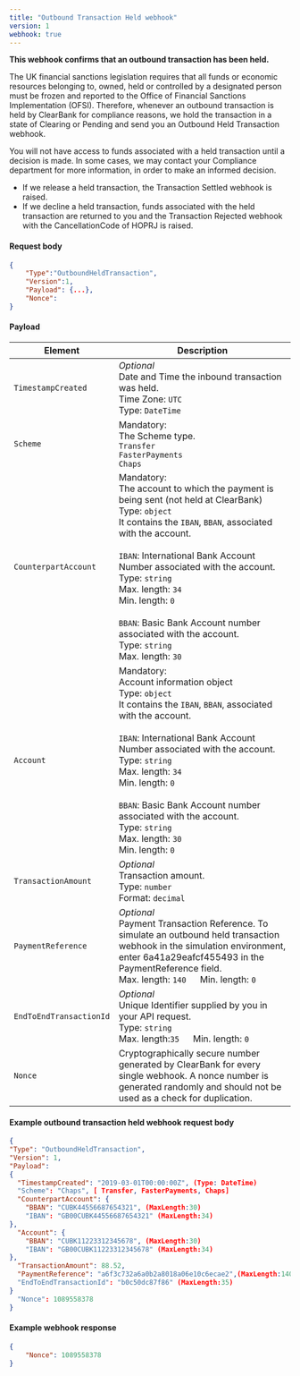 ```yaml
---
title: "Outbound Transaction Held webhook"  
version: 1  
webhook: true
---
```


**This webhook confirms that an outbound transaction has been held.**

The UK financial sanctions legislation requires that all funds or economic resources belonging to, owned, held or controlled by a designated person must be frozen and reported to the Office of Financial Sanctions Implementation (OFSI). Therefore, whenever an outbound transaction is held by ClearBank for compliance reasons, we hold the transaction in a state of Clearing or Pending and send you an Outbound Held Transaction webhook.

You will not have access to funds associated with a held transaction until a decision is made. In some cases, we may contact your Compliance department for more information, in order to make an informed decision.

* If we release a held transaction, the Transaction Settled webhook is raised.  
* If we decline a held transaction, funds associated with the held transaction are returned to you and the Transaction Rejected webhook with the CancellationCode of HOPRJ is raised.

#### Request body

``` json
{
    "Type":"OutboundHeldTransaction",
    "Version":1,
    "Payload": {...},
    "Nonce":
}

```

#### Payload

| Element | Description |
| --- | --- |
| `TimestampCreated` | _Optional_  <br/>Date and Time the inbound transaction was held.  <br/>Time Zone: `UTC`  <br/>Type: `DateTime` |
| `Scheme` | Mandatory:  <br/>The Scheme type.  <br/>`Transfer`  <br/>`FasterPayments`  <br/>`Chaps` |
| `CounterpartAccount` | Mandatory:  <br/>The account to which the payment is being sent (not held at ClearBank)  <br/>Type: `object`  <br/>It contains the `IBAN`, `BBAN`, associated with the account.  <br/>  <br/>`IBAN`: International Bank Account Number associated with the account.  <br/>Type: `string`  <br/>Max. length: `34`  <br/>Min. length: `0`  <br/>  <br/>`BBAN`: Basic Bank Account number associated with the account.  <br/>Type: `string`  <br/>Max. length: `30` |
| `Account` | Mandatory:  <br/>Account information object  <br/>Type: `object`  <br/>It contains the `IBAN`, `BBAN`, associated with the account.  <br/>  <br/>`IBAN`: International Bank Account Number associated with the account.  <br/>Type: `string`  <br/>Max. length: `34`  <br/>Min. length: `0`  <br/>  <br/>`BBAN`: Basic Bank Account number associated with the account.  <br/>Type: `string`  <br/>Max. length: `30`  <br/>Min. length: `0`  <br/> |
| `TransactionAmount` | _Optional_  <br/>Transaction amount.  <br/>Type: `number`  <br/>Format: `decimal` |
| `PaymentReference` | _Optional_  <br/>Payment Transaction Reference. To simulate an outbound held transaction webhook in the simulation environment, enter 6a41a29eafcf455493 in the PaymentReference field.  <br/>Max. length: `140   `Min. length: `0` |
| `EndToEndTransactionId` | _Optional_  <br/>Unique Identifier supplied by you in your API request.  <br/>Type: `string`  <br/>Max. length:`35   `Min. length: `0` |
| `Nonce` | Cryptographically secure number generated by ClearBank for every single webhook. A nonce number is generated randomly and should not be used as a check for duplication. |

#### Example outbound transaction held webhook request body

``` json
{
"Type": "OutboundHeldTransaction",
"Version": 1,
"Payload":
{
  "TimestampCreated": "2019-03-01T00:00:00Z", (Type: DateTime)
  "Scheme": "Chaps", [ Transfer, FasterPayments, Chaps]
  "CounterpartAccount": {
    "BBAN": "CUBK44556687654321", (MaxLength:30)
    "IBAN": "GB00CUBK44556687654321" (MaxLength:34)
},
  "Account": {
    "BBAN": "CUBK11223312345678", (MaxLength:30)
    "IBAN": "GB00CUBK11223312345678" (MaxLength:34)
},
  "TransactionAmount": 88.52,
  "PaymentReference": "a6f3c732a6a0b2a8018a06e10c6ecae2",(MaxLength:140)
  "EndToEndTransactionId": "b0c50dc87f86" (MaxLength:35)
}
  "Nonce": 1089558378
}

```

#### Example webhook response

``` json
{
    "Nonce": 1089558378
}

```
